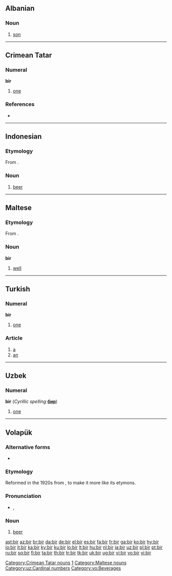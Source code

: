 {{also|bír}}
==Albanian==

===Noun===
{{infl|sq|noun}}

# [[son]]

----

==Crimean Tatar==

===Numeral===
'''bir'''

# {{cardinal|lang=crh}} [[one]]

===References===
* {{R:Useinov-Mireev 2002}}

[[Category:Crimean Tatar nouns]]
[[Category:crh:Cardinal numbers|1]]

----

==Indonesian==

===Etymology===
From {{etyl|nl|id}} {{term|bier|lang=nl}}.

===Noun===
{{infl|id|noun}}

# [[beer]]

----

==Maltese==

===Etymology===
From {{etyl|ar|mt}} {{term|بير|lang=ar}}.

===Noun===
'''bir''' {{m}}

# [[well]]

[[Category:Maltese nouns]]

----

==Turkish==

===Numeral===
'''bir'''

# {{cardinal|lang=tr}} [[one]]

===Article===
{{infl|tr|article}}

# [[a]]
# [[an]]

----

==Uzbek==

===Numeral===
'''bir''' (''Cyrillic spelling'' '''[[бир]]''')

# {{cardinal|lang=uz}} [[one]]

[[Category:uz:Cardinal numbers]]

----

==Volapük==
{{vo-noun|bil}}

===Alternative forms===
* {{l|vo|bil}}

===Etymology===
Reformed in the 1920s from {{term|bil|lang=vo}}, to make it more like its etymons.

===Pronunciation===
* {{IPA|/bir/|lang=vo}}, {{SAMPA|/bir/}}

===Noun===
{{infl|vo|noun}}

# [[beer]]

[[Category:vo:Beverages]]

[[ast:bir]]
[[az:bir]]
[[br:bir]]
[[da:bir]]
[[de:bir]]
[[el:bir]]
[[es:bir]]
[[fa:bir]]
[[fr:bir]]
[[ga:bir]]
[[ko:bir]]
[[hy:bir]]
[[io:bir]]
[[it:bir]]
[[ka:bir]]
[[ky:bir]]
[[ku:bir]]
[[lo:bir]]
[[lt:bir]]
[[hu:bir]]
[[nl:bir]]
[[ja:bir]]
[[uz:bir]]
[[pl:bir]]
[[pt:bir]]
[[ru:bir]]
[[sq:bir]]
[[fi:bir]]
[[ta:bir]]
[[th:bir]]
[[tr:bir]]
[[tk:bir]]
[[uk:bir]]
[[ug:bir]]
[[vi:bir]]
[[vo:bir]]
[[yi:bir]]